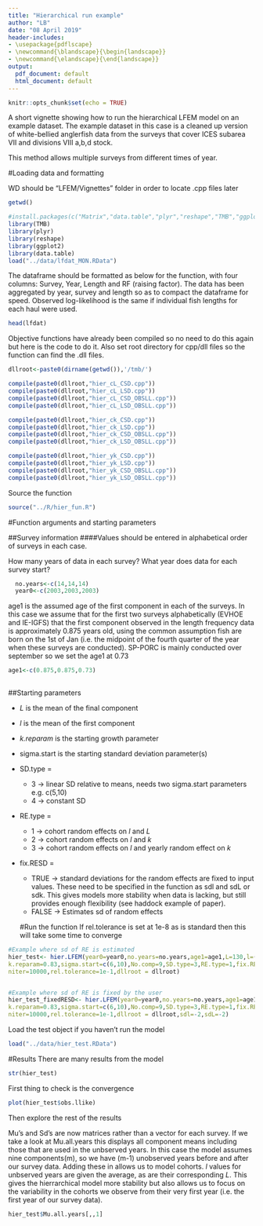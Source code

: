 ```yaml
---
title: "Hierarchical run example"
author: "LB"
date: "08 April 2019"
header-includes:
- \usepackage{pdflscape}
- \newcommand{\blandscape}{\begin{landscape}}
- \newcommand{\elandscape}{\end{landscape}}
output:
  pdf_document: default
  html_document: default
---
```


```r
knitr::opts_chunk$set(echo = TRUE)
```

A short vignette showing how to run the hierarchical LFEM model on an example dataset.  The example dataset in this case is a cleaned up version of white-bellied anglerfish data from the surveys that cover ICES subarea VII and divisions VIII a,b,d stock.

This method allows multiple surveys from different times of year.


#Loading data and formatting

WD should be "LFEM/Vignettes" folder in order to locate .cpp files later
```r
getwd()

```
```r

#install.packages(c("Matrix","data.table","plyr","reshape","TMB","ggplot2"))
library(TMB) 
library(plyr)
library(reshape)
library(ggplot2)
library(data.table) 
load("../data/lfdat_MON.RData")
```
The dataframe should be formatted as below for the function, with four columns: Survey, Year, Length and RF (raising factor).  The data has been aggregated by year, survey and length so as to compact the dataframe for speed. Observed log-likelihood is the same if individual fish lengths for each haul were used.

```r
head(lfdat)
```

Objective functions have already been compiled so no need to do this again but here is the code to do it. Also set root directory for cpp/dll files so the function can find the .dll files.

```r

dllroot<-paste0(dirname(getwd()),'/tmb/')
```

```r
compile(paste0(dllroot,"hier_cL_CSD.cpp"))
compile(paste0(dllroot,"hier_cL_LSD.cpp"))
compile(paste0(dllroot,"hier_cL_CSD_OBSLL.cpp"))
compile(paste0(dllroot,"hier_cL_LSD_OBSLL.cpp"))

compile(paste0(dllroot,"hier_ck_CSD.cpp"))
compile(paste0(dllroot,"hier_ck_LSD.cpp"))
compile(paste0(dllroot,"hier_ck_CSD_OBSLL.cpp"))
compile(paste0(dllroot,"hier_ck_LSD_OBSLL.cpp"))

compile(paste0(dllroot,"hier_yk_CSD.cpp"))
compile(paste0(dllroot,"hier_yk_LSD.cpp"))
compile(paste0(dllroot,"hier_yk_CSD_OBSLL.cpp"))
compile(paste0(dllroot,"hier_yk_LSD_OBSLL.cpp"))
``` 


Source the function
```r

source("../R/hier_fun.R")

```
  
#Function arguments and starting parameters

##Survey information
####Values should be entered in alphabetical order of surveys in each case.

How many years of data in each survey?  What year does data for each survey start?   
```r
  no.years<-c(14,14,14) 
  year0<-c(2003,2003,2003)
```

age1 is the assumed age of the first component in each of the surveys.  In this case we assume that for the first two surveys alphabetically (EVHOE and IE-IGFS) that the first component observed in the length frequency data is approximately 0.875 years old, using the common assumption fish are born on the 1st of Jan (i.e.  the midpoint of the fourth quarter of the year when these surveys are conducted).  SP-PORC is mainly conducted over september so we set the age1 at 0.73 

```r
age1<-c(0.875,0.875,0.73) 
    
```
  
##Starting parameters

* *L* is the mean of the final component

* *l* is the mean of the first component

* *k.reparam* is the starting growth parameter

* sigma.start is the starting standard deviation parameter(s)

* SD.type =
    + 3 -> linear SD relative to means, needs two sigma.start parameters e.g. c(5,10)
    + 4 -> constant SD
    
* RE.type =
    + 1 -> cohort random effects on $l$ and $L$
    + 2 -> cohort random effects on $l$ and $k$
    + 3 -> cohort random effects on $l$ and yearly random effect on $k$
    
* fix.RESD = 
    + TRUE -> standard deviations for the random effects are fixed to input values.  These need to be specified in the function as sdl and sdL or sdk.  This gives models more stability when data is lacking, but still provides enough flexibility (see haddock example of paper).
    + FALSE -> Estimates sd of random effects
 
  \newpage
#Run the function
If rel.tolerance is set at 1e-8 as is standard then this will take some time to converge

```r
#Example where sd of RE is estimated
hier_test<- hier.LFEM(year0=year0,no.years=no.years,age1=age1,L=130,l=(16),
k.reparam=0.83,sigma.start=c(6,10),No.comp=9,SD.type=3,RE.type=1,fix.RESD=F,Lengths=lfdat,
niter=10000,rel.tolerance=1e-1,dllroot = dllroot)


#Example where sd of RE is fixed by the user
hier_test_fixedRESD<- hier.LFEM(year0=year0,no.years=no.years,age1=age1,L=130,l=(16),
k.reparam=0.83,sigma.start=c(6,10),No.comp=9,SD.type=3,RE.type=1,fix.RESD=T,Lengths=lfdat,
niter=10000,rel.tolerance=1e-1,dllroot = dllroot,sdl=-2,sdL=-2)
```

Load the test object if you haven't run the model
```r
load("../data/hier_test.RData")
```
\newpage
#Results
There are many results from the model
```r
str(hier_test)
```
First thing to check is the convergence
```r
plot(hier_test$obs.llike)

```

Then explore the rest of the results

Mu's and Sd's are now matrices rather than a vector for each survey.  If we take a look at Mu.all.years this displays all component means including those that are used in the unbserved years.  In this case the model assumes nine components(m), so we have (m-1) unobserved years before and after our survey data.  Adding these in allows us to model cohorts.  $l$ values for unbserved years are given the average, as are their corresponding $L$.  This gives the hierrarchical model more stability but also allows us to focus on the variability in the cohorts we observe from their very first year (i.e. the first year of our survey data).

\newpage

```r
hier_test$Mu.all.years[,,1]
```






